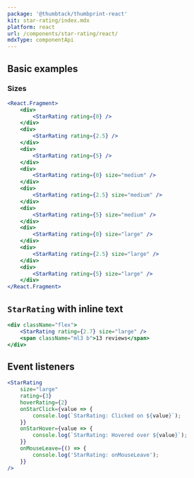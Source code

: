 ```yaml
---
package: '@thumbtack/thumbprint-react'
kit: star-rating/index.mdx
platform: react
url: /components/star-rating/react/
mdxType: componentApi
---
```



## Basic examples

### Sizes

```jsx
<React.Fragment>
    <div>
        <StarRating rating={0} />
    </div>
    <div>
        <StarRating rating={2.5} />
    </div>
    <div>
        <StarRating rating={5} />
    </div>
    <div>
        <StarRating rating={0} size="medium" />
    </div>
    <div>
        <StarRating rating={2.5} size="medium" />
    </div>
    <div>
        <StarRating rating={5} size="medium" />
    </div>
    <div>
        <StarRating rating={0} size="large" />
    </div>
    <div>
        <StarRating rating={2.5} size="large" />
    </div>
    <div>
        <StarRating rating={5} size="large" />
    </div>
</React.Fragment>
```

## `StarRating` with inline text

```jsx
<div className="flex">
    <StarRating rating={2.7} size="large" />
    <span className="ml3 b">13 reviews</span>
</div>
```

## Event listeners

```jsx
<StarRating
    size="large"
    rating={3}
    hoverRating={2}
    onStarClick={value => {
        console.log(`StarRating: Clicked on ${value}`);
    }}
    onStarHover={value => {
        console.log(`StarRating: Hovered over ${value}`);
    }}
    onMouseLeave={() => {
        console.log('StarRating: onMouseLeave');
    }}
/>
```
